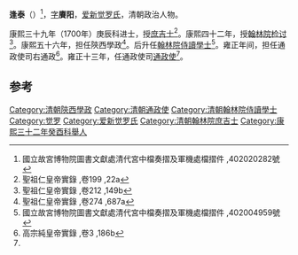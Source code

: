 {{Manchu name|[[爱新觉罗氏|爱新觉罗]]}}
'''逢泰'''（{{bd|1668年| |1735年}}）<ref>國立故宮博物院圖書文獻處清代宮中檔奏摺及軍機處檔摺件 ,402020282號</ref>，[[字|字]]'''賡阳'''，[[爱新觉罗氏|爱新觉罗氏]]，清朝政治人物。

康熙三十九年（1700年）庚辰科进士，授[[庶吉士|庶吉士]]<ref>聖祖仁皇帝實錄 ,卷199 ,22a</ref>。康熙四十二年，授[[翰林院|翰林院]][[检讨|检讨]]<ref>聖祖仁皇帝實錄 ,卷212 ,149b</ref>。康熙五十六年，担任陝西學政<ref>聖祖仁皇帝實錄 ,卷274 ,687a</ref>。后升任[[翰林院|翰林院]][[侍讀學士|侍讀學士]]<ref>國立故宮博物院圖書文獻處清代宮中檔奏摺及軍機處檔摺件 ,402004959號</ref>。雍正年间，担任通政使司右通政<ref name="#1">高宗純皇帝實錄 ,卷3 ,186b</ref>。雍正十三年，任通政使司[[通政使|通政使]]<ref name="#1"/>。

==参考==
{{Reflist|2}}
{{清朝人物小作品}}
{{清朝明史館職官}}
{{康熙三十九年庚辰科殿試金榜}}
{{DEFAULTSORT:Feng}}
[[Category:清朝陝西學政|Category:清朝陝西學政]]
[[Category:清朝通政使|Category:清朝通政使]]
[[Category:清朝翰林院侍讀學士|Category:清朝翰林院侍讀學士]]
[[Category:觉罗|Category:觉罗]]
[[Category:爱新觉罗氏|Category:爱新觉罗氏]]
[[Category:清朝翰林院庶吉士|Category:清朝翰林院庶吉士]]
[[Category:康熙三十二年癸酉科舉人|Category:康熙三十二年癸酉科舉人]]
